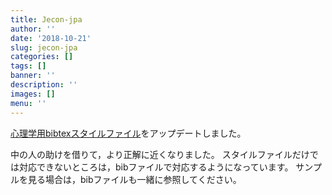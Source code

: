 ```yaml
---
title: Jecon-jpa
author: ''
date: '2018-10-21'
slug: jecon-jpa
categories: []
tags: []
banner: ''
description: ''
images: []
menu: ''
---
```


[心理学用bibtexスタイルファイル](https://github.com/kosugitti/jecon-jpa)をアップデートしました。

中の人の助けを借りて，より正解に近くなりました。
スタイルファイルだけでは対応できないところは，bibファイルで対応するようになっています。
サンプルを見る場合は，bibファイルも一緒に参照してください。

<!--more-->
